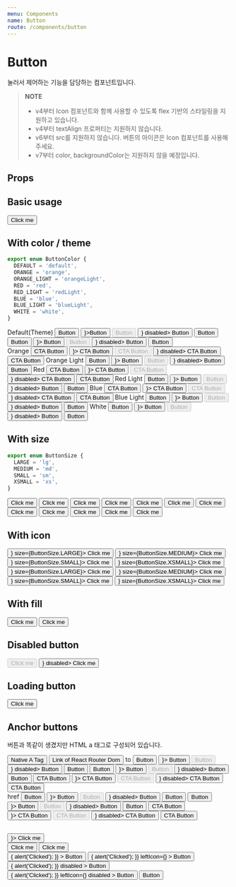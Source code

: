 ```yaml
---
menu: Components
name: Button
route: /components/button
---
```



# Button

눌러서 제어하는 기능을 담당하는 컴포넌트입니다.

> **NOTE**
>
> - v4부터 Icon 컴포넌트와 함께 사용할 수 있도록 flex 기반의 스타일링을 지원하고 있습니다.
> - v4부터 textAlign 프로퍼티는 지원하지 않습니다.
> - v6부터 src를 지원하지 않습니다. 버튼의 아이콘은 Icon 컴포넌트를 사용해주세요.
> - v7부터 color, backgroundColor는 지원하지 않을 예정입니다.

## Props

<PropsTable of={Button} />

## Basic usage

<Playground>
  <Button>Click me</Button>
</Playground>

## With color / theme

```ts
export enum ButtonColor {
  DEFAULT = 'default',
  ORANGE = 'orange',
  ORANGE_LIGHT = 'orangeLight',
  RED = 'red',
  RED_LIGHT = 'redLight',
  BLUE = 'blue',
  BLUE_LIGHT = 'blueLight',
  WHITE = 'white',
}
```

<Playground>
  Default(Theme)
  <PlayGroundButtonContainer>
    <Button>Button</Button>
    <Button leftIcon={<Icon.Add />}>Button</Button>
    <Button disabled>Button</Button>
    <Button leftIcon={<Icon.Add />} disabled>
      Button
    </Button>
    <Button loading>Button</Button>
  </PlayGroundButtonContainer>
  <PlayGroundButtonContainer theme={Theme.dark}>
    <Button theme={Theme.dark}>Button</Button>
    <Button theme={Theme.dark} leftIcon={<Icon.Add />}>
      Button
    </Button>
    <Button theme={Theme.dark} disabled>
      Button
    </Button>
    <Button theme={Theme.dark} leftIcon={<Icon.Add />} disabled>
      Button
    </Button>
    <Button theme={Theme.dark} loading>
      Button
    </Button>
  </PlayGroundButtonContainer>
  <br />
  Orange
  <PlayGroundButtonContainer>
    <Button color={ButtonColor.ORANGE}>CTA Button</Button>
    <Button color={ButtonColor.ORANGE} leftIcon={<Icon.Add />}>
      CTA Button
    </Button>
    <Button color={ButtonColor.ORANGE} disabled>
      CTA Button
    </Button>
    <Button color={ButtonColor.ORANGE} leftIcon={<Icon.Add />} disabled>
      CTA Button
    </Button>
    <Button color={ButtonColor.ORANGE} loading>
      CTA Button
    </Button>
  </PlayGroundButtonContainer>
  Orange Light
  <PlayGroundButtonContainer>
    <Button color={ButtonColor.ORANGE_LIGHT}>Button</Button>
    <Button color={ButtonColor.ORANGE_LIGHT} leftIcon={<Icon.Add />}>
      Button
    </Button>
    <Button color={ButtonColor.ORANGE_LIGHT} disabled>
      Button
    </Button>
    <Button color={ButtonColor.ORANGE_LIGHT} leftIcon={<Icon.Add />} disabled>
      Button
    </Button>
    <Button color={ButtonColor.ORANGE_LIGHT} loading>
      Button
    </Button>
  </PlayGroundButtonContainer>
  Red
  <PlayGroundButtonContainer>
    <Button color={ButtonColor.RED}>CTA Button</Button>
    <Button color={ButtonColor.RED} leftIcon={<Icon.Add />}>
      CTA Button
    </Button>
    <Button color={ButtonColor.RED} disabled>
      CTA Button
    </Button>
    <Button color={ButtonColor.RED} leftIcon={<Icon.Add />} disabled>
      CTA Button
    </Button>
    <Button color={ButtonColor.RED} loading>
      CTA Button
    </Button>
  </PlayGroundButtonContainer>
  Red Light
  <PlayGroundButtonContainer>
    <Button color={ButtonColor.RED_LIGHT}>Button</Button>
    <Button color={ButtonColor.RED_LIGHT} leftIcon={<Icon.Add />}>
      Button
    </Button>
    <Button color={ButtonColor.RED_LIGHT} disabled>
      Button
    </Button>
    <Button color={ButtonColor.RED_LIGHT} leftIcon={<Icon.Add />} disabled>
      Button
    </Button>
    <Button color={ButtonColor.RED_LIGHT} loading>
      Button
    </Button>
  </PlayGroundButtonContainer>
  Blue
  <PlayGroundButtonContainer>
    <Button color={ButtonColor.BLUE}>CTA Button</Button>
    <Button color={ButtonColor.BLUE} leftIcon={<Icon.Add />}>
      CTA Button
    </Button>
    <Button color={ButtonColor.BLUE} disabled>
      CTA Button
    </Button>
    <Button color={ButtonColor.BLUE} leftIcon={<Icon.Add />} disabled>
      CTA Button
    </Button>
    <Button color={ButtonColor.BLUE} loading>
      CTA Button
    </Button>
  </PlayGroundButtonContainer>
  Blue Light
  <PlayGroundButtonContainer>
    <Button color={ButtonColor.BLUE_LIGHT}>Button</Button>
    <Button color={ButtonColor.BLUE_LIGHT} leftIcon={<Icon.Add />}>
      Button
    </Button>
    <Button color={ButtonColor.BLUE_LIGHT} disabled>
      Button
    </Button>
    <Button color={ButtonColor.BLUE_LIGHT} leftIcon={<Icon.Add />} disabled>
      Button
    </Button>
    <Button color={ButtonColor.BLUE_LIGHT} loading>
      Button
    </Button>
  </PlayGroundButtonContainer>
  White
  <PlayGroundButtonContainer theme={Theme.dark}>
    <Button color={ButtonColor.WHITE}>Button</Button>
    <Button color={ButtonColor.WHITE} leftIcon={<Icon.Add />}>
      Button
    </Button>
    <Button color={ButtonColor.WHITE} disabled>
      Button
    </Button>
    <Button color={ButtonColor.WHITE} leftIcon={<Icon.Add />} disabled>
      Button
    </Button>
    <Button color={ButtonColor.WHITE} loading>
      Button
    </Button>
  </PlayGroundButtonContainer>
</Playground>

## With size

```ts
export enum ButtonSize {
  LARGE = 'lg',
  MEDIUM = 'md',
  SMALL = 'sm',
  XSMALL = 'xs',
}
```

<Playground>
  <PlayGroundButtonContainer>
    <Button size={ButtonSize.LARGE}>Click me</Button>
    <Button size={ButtonSize.MEDIUM}>Click me</Button>
    <Button size={ButtonSize.SMALL}>Click me</Button>
    <Button size={ButtonSize.XSMALL}>Click me</Button>
  </PlayGroundButtonContainer>
  <PlayGroundButtonContainer>
    <Button to="/" target="_blank" size={ButtonSize.LARGE}>
      Click me
    </Button>
    <Button to="/" target="_blank" size={ButtonSize.MEDIUM}>
      Click me
    </Button>
    <Button to="/" target="_blank" size={ButtonSize.SMALL}>
      Click me
    </Button>
    <Button to="/" target="_blank" size={ButtonSize.XSMALL}>
      Click me
    </Button>
  </PlayGroundButtonContainer>
  <PlayGroundButtonContainer>
    <Button href="/" target="_blank" size={ButtonSize.LARGE}>
      Click me
    </Button>
    <Button href="/" target="_blank" size={ButtonSize.MEDIUM}>
      Click me
    </Button>
    <Button href="/" target="_blank" size={ButtonSize.SMALL}>
      Click me
    </Button>
    <Button href="/" target="_blank" size={ButtonSize.XSMALL}>
      Click me
    </Button>
  </PlayGroundButtonContainer>
</Playground>

## With icon

<Playground>
  <PlayGroundButtonContainer>
    <Button leftIcon={<Icon.Heart />} size={ButtonSize.LARGE}>
      Click me
    </Button>
    <Button leftIcon={<Icon.Heart />} size={ButtonSize.MEDIUM}>
      Click me
    </Button>
    <Button leftIcon={<Icon.Heart />} size={ButtonSize.SMALL}>
      Click me
    </Button>
    <Button leftIcon={<Icon.Heart />} size={ButtonSize.XSMALL}>
      Click me
    </Button>
  </PlayGroundButtonContainer>
  <PlayGroundButtonContainer>
    <Button rightIcon={<Icon.HeartOutline />} size={ButtonSize.LARGE}>
      Click me
    </Button>
    <Button rightIcon={<Icon.HeartOutline />} size={ButtonSize.MEDIUM}>
      Click me
    </Button>
    <Button rightIcon={<Icon.HeartOutline />} size={ButtonSize.SMALL}>
      Click me
    </Button>
    <Button rightIcon={<Icon.HeartOutline />} size={ButtonSize.XSMALL}>
      Click me
    </Button>
  </PlayGroundButtonContainer>
</Playground>

## With fill

<Playground>
  <PlayGroundButtonContainer>
    <Button>Click me</Button>
    <Button fill>Click me</Button>
  </PlayGroundButtonContainer>
</Playground>

## Disabled button

<Playground>
  <PlayGroundButtonContainer>
    <Button disabled>Click me</Button>
    <Button rightIcon={<Icon.Heart />} disabled>
      Click me
    </Button>
  </PlayGroundButtonContainer>
</Playground>

## Loading button

<Playground>
  <Button loading>Click me</Button>
</Playground>

## Anchor buttons

버튼과 똑같이 생겼지만 HTML a 태그로 구성되어 있습니다.

<Playground>
  <PlayGroundButtonContainer>
    <Button href="/" target="_blank">
      Native A Tag
    </Button>
    <Button to="/" target="_blank">
      Link of React Router Dom
    </Button>
  </PlayGroundButtonContainer>
</Playground>

<Playground>
  to
  <PlayGroundButtonContainer>
    <Button to="/" target="_blank">
      Button
    </Button>
    <Button to="/" target="_blank" leftIcon={<Icon.Add />}>
      Button
    </Button>
    <Button to="/" target="_blank" disabled>
      Button
    </Button>
    <Button to="/" target="_blank" leftIcon={<Icon.Add />} disabled>
      Button
    </Button>
    <Button to="/" target="_blank" loading>
      Button
    </Button>
  </PlayGroundButtonContainer>
  <PlayGroundButtonContainer theme={Theme.dark}>
    <Button to="/" target="_blank" theme={Theme.dark}>
      Button
    </Button>
    <Button to="/" target="_blank" theme={Theme.dark} leftIcon={<Icon.Add />}>
      Button
    </Button>
    <Button to="/" target="_blank" theme={Theme.dark} disabled>
      Button
    </Button>
    <Button to="/" target="_blank" theme={Theme.dark} leftIcon={<Icon.Add />} disabled>
      Button
    </Button>
    <Button to="/" target="_blank" theme={Theme.dark} loading>
      Button
    </Button>
  </PlayGroundButtonContainer>
  <PlayGroundButtonContainer>
    <Button to="/" target="_blank" color={ButtonColor.ORANGE}>
      CTA Button
    </Button>
    <Button to="/" target="_blank" color={ButtonColor.ORANGE} leftIcon={<Icon.Add />}>
      CTA Button
    </Button>
    <Button to="/" target="_blank" color={ButtonColor.ORANGE} disabled>
      CTA Button
    </Button>
    <Button to="/" target="_blank" color={ButtonColor.ORANGE} leftIcon={<Icon.Add />} disabled>
      CTA Button
    </Button>
    <Button to="/" target="_blank" color={ButtonColor.ORANGE} loading>
      CTA Button
    </Button>
  </PlayGroundButtonContainer>
  <br />
  href
  <PlayGroundButtonContainer>
    <Button href="/" target="_blank">
      Button
    </Button>
    <Button href="/" target="_blank" leftIcon={<Icon.Add />}>
      Button
    </Button>
    <Button href="/" target="_blank" disabled>
      Button
    </Button>
    <Button href="/" target="_blank" leftIcon={<Icon.Add />} disabled>
      Button
    </Button>
    <Button href="/" target="_blank" loading>
      Button
    </Button>
  </PlayGroundButtonContainer>
  <PlayGroundButtonContainer theme={Theme.dark}>
    <Button href="/" target="_blank" theme={Theme.dark}>
      Button
    </Button>
    <Button href="/" target="_blank" theme={Theme.dark} leftIcon={<Icon.Add />}>
      Button
    </Button>
    <Button href="/" target="_blank" theme={Theme.dark} disabled>
      Button
    </Button>
    <Button href="/" target="_blank" theme={Theme.dark} leftIcon={<Icon.Add />} disabled>
      Button
    </Button>
    <Button href="/" target="_blank" theme={Theme.dark} loading>
      Button
    </Button>
  </PlayGroundButtonContainer>
  <PlayGroundButtonContainer>
    <Button href="/" target="_blank" color={ButtonColor.ORANGE}>
      CTA Button
    </Button>
    <Button href="/" target="_blank" color={ButtonColor.ORANGE} leftIcon={<Icon.Add />}>
      CTA Button
    </Button>
    <Button href="/" target="_blank" color={ButtonColor.ORANGE} disabled>
      CTA Button
    </Button>
    <Button href="/" target="_blank" color={ButtonColor.ORANGE} leftIcon={<Icon.Add />} disabled>
      CTA Button
    </Button>
    <Button href="/" target="_blank" color={ButtonColor.ORANGE} loading>
      CTA Button
    </Button>
  </PlayGroundButtonContainer>
</Playground>

##

<Playground>
  <PlayGroundButtonContainer>
    <Button size="xs" variant="default" theme={Theme.dark} leftIcon={<Icon.Heart />}>
      Click me
    </Button>
    <div style={{ display: 'flex' }}>
      <Button>Click me</Button>
      <Button fill color={ButtonColor.ORANGE}>
        Click me
      </Button>
    </div>
  </PlayGroundButtonContainer>
  <PlayGroundButtonContainer>
    <Button
      onClick={() => {
        alert('Clicked');
      }}
    >
      Button
    </Button>
    <Button
      onClick={() => {
        alert('Clicked');
      }}
      leftIcon={<Icon.Add />}
    >
      Button
    </Button>
    <Button
      onClick={() => {
        alert('Clicked');
      }}
      disabled
    >
      Button
    </Button>
    <Button
      onClick={() => {
        alert('Clicked');
      }}
      leftIcon={<Icon.Add />}
      disabled
    >
      Button
    </Button>
    <Button loading>Button</Button>
  </PlayGroundButtonContainer>
</Playground>
